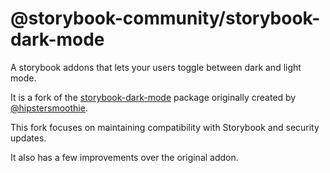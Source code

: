 
<Meta title="Overview" />

# @storybook-community/storybook-dark-mode

A storybook addons that lets your users toggle between dark and light mode.

It is a fork of the [storybook-dark-mode](https://github.com/hipstersmoothie/storybook-dark-mode) package originally created by [@hipstersmoothie](https://github.com/hipstersmoothie).

This fork focuses on maintaining compatibility with Storybook and security updates.

It also has a few improvements over the original addon.
